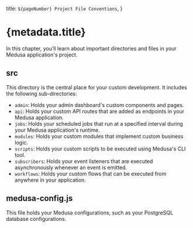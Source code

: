   title: `${pageNumber} Project File Conventions`,
}

# {metadata.title}

In this chapter, you’ll learn about important directories and files in your Medusa application's project.

## src

This directory is the central place for your custom development. It includes the following sub-directories:

- `admin`: Holds your admin dashboard's custom components and pages.
- `api`: Holds your custom API routes that are added as endpoints in your Medusa application.
- `jobs`: Holds your scheduled jobs that run at a specified interval during your Medusa application's runtime.
- `modules`: Holds your custom modules that implement custom business logic.
- `scripts`: Holds your custom scripts to be executed using Medusa's CLI tool.
- `subscribers`: Holds your event listeners that are executed asynchronously whenever an event is emitted.
- `workflows`: Holds your custom flows that can be executed from anywhere in your application.

## medusa-config.js

This file holds your Medusa configurations, such as your PostgreSQL database configurations.
